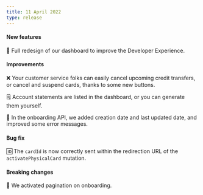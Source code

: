 ```yaml
---
title: 11 April 2022
type: release
---
```


#### New features

🎨 Full redesign of our dashboard to improve the Developer Experience.

#### Improvements

❌ Your customer service folks can easily cancel upcoming credit transfers, or cancel and suspend cards, thanks to some new buttons.

🗒️ Account statements are listed in the dashboard, or you can generate them yourself.

📆 In the onboarding API, we added creation date and last updated date, and improved some error messages.

#### Bug fix

🆔 The `cardId` is now correctly sent within the redirection URL of the `activatePhysicalCard` mutation.

#### Breaking changes

🔢 We activated pagination on onboarding.
